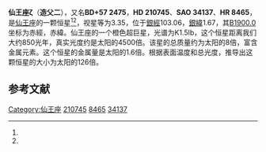 {{Starbox begin
| name = 仙王座ζ
}}
{{Starbox observe
| epoch = [[J2000.0|J2000.0]]
| constell = [[仙王座|仙王座]]<ref name=SIMBAD>{{cite web
 | url=http://simbad.u-strasbg.fr/simbad/sim-id?Ident=HR+8465
 | title=Pulsating variable Star
 | publisher=Centre de Données astronomiques de Strasbourg
 | work=SIMBAD
 | accessdate=2012-07-13
 | archive-date=2020-10-27
 | archive-url=https://web.archive.org/web/20201027191106/http://simbad.u-strasbg.fr/simbad/sim-id?Ident=HR+8465
 | dead-url=no
 }}</ref><ref name=DATA>{{cite web
 | url=http://vizier.u-strasbg.fr/viz-bin/VizieR-5?-out.add=.&-source=5050&-corr=PK=HR&-out.max=9999&HR=8465
 | title=VizieR Detailed Page
 | accessdate=2012-07-13
 | archive-date=2020-10-22
 | archive-url=https://web.archive.org/web/20201022003447/http://vizier.u-strasbg.fr/viz-bin/VizieR-5?-out.add=.&-source=5050&-corr=PK=HR&-out.max=9999&HR=8465
 | dead-url=no
 }}</ref>
| 星官 = [[造父_(星官)|造父]]
| ra = {{RA|22|10|51.3}}<ref name=SIMBAD /><ref name=DATA />
| dec = {{DEC|+58|12|4}}<ref name=SIMBAD /><ref name=DATA />
| appmag_v = 3.35<ref name=SIMBAD /><ref name=DATA />
}}
{{Starbox character
| class = K1.5Ib<ref name=SIMBAD /><ref name=DATA />
| b-v = 1.57<ref name=SIMBAD /><ref name=DATA />
| u-b = 1.71<ref name=SIMBAD /><ref name=DATA />
| r-i = 0.78<ref name=SIMBAD /><ref name=DATA />
| variable = 
}}
{{Starbox astrometry
| radial_v = 1.71
| prop_mo_ra = -18
| parallax = 3.81
| p_error = 
}}
{{Starbox catalog
| names =BD+57 2475，[[SAO星表|SAO]] 34137，[[HD星表|HD]] 210745，[[HR星表|HR]] 8465}}
{{Starbox reference |Simbad=HR+8465}}
{{Starbox end}}

'''仙王座ζ'''（'''造父二'''），又名'''BD+57 2475'''，'''HD 210745'''、'''SAO 34137'''、'''HR 8465'''，是[[仙王座|仙王座]]的一颗恒星<ref name=SIMBAD /><ref name=DATA />，视星等为3.35，位于[[銀道座標系|銀經]]103.06，[[銀道座標系|銀緯]]1.67，其[[B1900.0|B1900.0]]坐标为赤經{{RA|22|7|23}}，赤緯{{DEC|+57|1.67|30}}。仙王座的一个橙色超巨星，光谱为K1.5Ib，这个恒星距离我们大约850光年，真实光度约是太阳的4500倍。该星的总质量约为太阳的8倍，富含金属元素。这个恒星的金属量是太阳的1.6倍。根据表面温度和总光度，推导出这颗恒星的大小为太阳的126倍。

== 参考文献 ==
{{reflist}}

{{star-stub}}

{{仙王座恒星}}
{{星官|造父|5|5}}
[[Category:仙王座|Category:仙王座]]
[[Category:HD和HDE天體|210745]]
[[Category:HR天體|8465]]
[[Category:SAO天體|34137]]